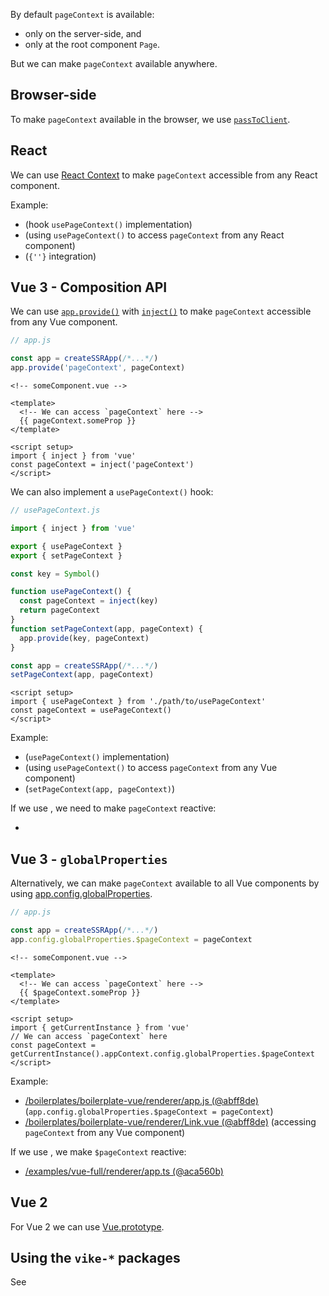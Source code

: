 
By default `pageContext` is available:
 - only on the server-side, and
 - only at the root component `Page`.

But we can make `pageContext` available anywhere.

## Browser-side

To make `pageContext` available in the browser, we use [`passToClient`](/passToClient).

## React

We can use [React Context](https://reactjs.org/docs/context.html)
to make `pageContext` accessible from any React component.

Example:
 - <RepoLink path='/boilerplates/boilerplate-react/renderer/usePageContext.jsx' /> (hook <code>usePageContext()</code> implementation)
 - <RepoLink path='/boilerplates/boilerplate-react/renderer/Link.jsx' /> (using <code>usePageContext()</code> to access <code>pageContext</code> from any React component)
 - <RepoLink path='/boilerplates/boilerplate-react/renderer/PageShell.jsx' /> (<code>{'<PageContextProvider>'}</code> integration)

## Vue 3 - Composition API

We can use
[`app.provide()`](https://v3.vuejs.org/api/application-api.html#provide)
with
[`inject()`](https://v3.vuejs.org/api/composition-api.html#provide-inject)
to make `pageContext` accessible from any Vue component.

```js
// app.js

const app = createSSRApp(/*...*/)
app.provide('pageContext', pageContext)
```

```vue
<!-- someComponent.vue -->

<template>
  <!-- We can access `pageContext` here -->
  {{ pageContext.someProp }}
</template>

<script setup>
import { inject } from 'vue'
const pageContext = inject('pageContext')
</script>
```

We can also implement a `usePageContext()` hook:

```js
// usePageContext.js

import { inject } from 'vue'

export { usePageContext }
export { setPageContext }

const key = Symbol()

function usePageContext() {
  const pageContext = inject(key)
  return pageContext
}
function setPageContext(app, pageContext) {
  app.provide(key, pageContext)
}
```

```js
const app = createSSRApp(/*...*/)
setPageContext(app, pageContext)
```

```vue
<script setup>
import { usePageContext } from './path/to/usePageContext'
const pageContext = usePageContext()
</script>
```

Example:
 - <RepoLink path='/boilerplates/boilerplate-vue/renderer/usePageContext.js' /> (<code>usePageContext()</code> implementation)
 - <RepoLink path='/boilerplates/boilerplate-vue/renderer/Link.vue' /> (using <code>usePageContext()</code> to access <code>pageContext</code> from any Vue component)
 - <RepoLink path='/boilerplates/boilerplate-vue/renderer/app.js' /> (<code>setPageContext(app, pageContext)</code>)

If we use <Link href="/client-routing" noBreadcrumb={true} />, we need to make `pageContext` reactive:
 - <RepoLink path='/examples/vue-full-v1/renderer/app.ts' />

## Vue 3 - `globalProperties`

Alternatively, we can make `pageContext` available to all Vue components by using [app.config.globalProperties](https://v3.vuejs.org/api/application-config.html#globalproperties).

```js
// app.js

const app = createSSRApp(/*...*/)
app.config.globalProperties.$pageContext = pageContext
```

```vue
<!-- someComponent.vue -->

<template>
  <!-- We can access `pageContext` here -->
  {{ $pageContext.someProp }}
</template>

<script setup>
import { getCurrentInstance } from 'vue'
// We can access `pageContext` here
const pageContext = getCurrentInstance().appContext.config.globalProperties.$pageContext
</script>
```

Example:
 - [/boilerplates/boilerplate-vue/renderer/app.js (@abff8de)](https://github.com/vikejs/vike/blob/abff8debc4c7cd6ab11e99e757379e5237a6c18c/boilerplates/boilerplate-vue/renderer/app.js#L26)
   (`app.config.globalProperties.$pageContext = pageContext`)
 - [/boilerplates/boilerplate-vue/renderer/Link.vue (@abff8de)](https://github.com/vikejs/vike/blob/abff8debc4c7cd6ab11e99e757379e5237a6c18c/boilerplates/boilerplate-vue/renderer/Link.vue#L2)
   (accessing `pageContext` from any Vue component)

If we use <Link href="/client-routing" noBreadcrumb={true} />, we make `$pageContext` reactive:
 - [/examples/vue-full/renderer/app.ts (@aca560b)](https://github.com/vikejs/vike/blob/aca560bd286b37524b4164555e5ab3f77e3688af/examples/vue-full/renderer/app.ts#L43-L47)

## Vue 2

For Vue 2 we can use [Vue.prototype](https://vuejs.org/v2/cookbook/adding-instance-properties.html#Base-Example).

## Using the `vike-*` packages

See <Link href="/usePageContext" />